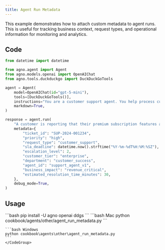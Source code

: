 ```yaml
---
title: Agent Run Metadata
---
```


This example demonstrates how to attach custom metadata to agent runs. This is useful for tracking business context, request types, and operational information for monitoring and analytics.

## Code

```python cookbook/agents/other/agent_run_metadata.py
from datetime import datetime

from agno.agent import Agent
from agno.models.openai import OpenAIChat
from agno.tools.duckduckgo import DuckDuckGoTools

agent = Agent(
    model=OpenAIChat(id="gpt-5-mini"),
    tools=[DuckDuckGoTools()],
    instructions="You are a customer support agent. You help process customer inquiries efficiently.",
    markdown=True,
)

response = agent.run(
    "A customer is reporting that their premium subscription features are not working. They need urgent help as they have a presentation in 2 hours.",
    metadata={
        "ticket_id": "SUP-2024-001234",
        "priority": "high",
        "request_type": "customer_support",
        "sla_deadline": datetime.now().strftime("%Y-%m-%dT%H:%M:%SZ"),
        "escalation_level": 2,
        "customer_tier": "enterprise",
        "department": "customer_success",
        "agent_id": "support_agent_v1",
        "business_impact": "revenue_critical",
        "estimated_resolution_time_minutes": 30,
    },
    debug_mode=True,
)
```

## Usage

<Steps>
  <Snippet file="create-venv-step.mdx" />

  <Step title="Install libraries">
    ```bash
    pip install -U agno openai ddgs
    ```
  </Step>

  <Step title="Run Agent">
    <CodeGroup>
    ```bash Mac
    python cookbook/agents/other/agent_run_metadata.py
    ```

    ```bash Windows  
    python cookbook\agents\other\agent_run_metadata.py
    ```
    </CodeGroup>
  </Step>
</Steps>